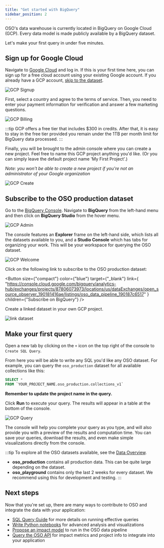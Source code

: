 ```yaml
---
title: "Get started with BigQuery"
sidebar_position: 2
---
```




OSO's data warehouse is currently located in BigQuery on Google Cloud (GCP).
Every data model is made publicly available by a BigQuery dataset.

Let's make your first query in under five minutes.

## Sign up for Google Cloud

Navigate to [Google Cloud](https://cloud.google.com/) and log in.
If this is your first time here, you can sign up for a free cloud account
using your existing Google account.
If you already have a GCP account,
[skip to the dataset](#subscribe-to-the-oso-production-dataset).

![GCP Signup](./gcp_signup.png)

First, select a country and agree to the terms of service.
Then, you need to enter your payment information for verification
and answer a few marketing questions.

![GCP Billing](./gcp_billing.png)

:::tip
GCP offers a free tier that includes $300 in credits. After that, it is easy to stay in the free tier provided you remain under the
1TB per month limit for BigQuery data processed.
:::

Finally, you will be brought to the admin console where you can create a new project.
Feel free to name this GCP project anything you'd like.
(Or you can simply leave the default project name 'My First Project'.)

_Note: you won't be able to create a new project if you're not an administrator of your Google organization_

![GCP Create](./gcp_create.png)

## Subscribe to the OSO production dataset

Go to the [BigQuery Console](https://console.cloud.google.com/bigquery).
Navigate to **BigQuery** from the left-hand menu and
then click on **BigQuery Studio** from the hover menu.

![GCP Admin](./gcp_admin.png)

The console features an **Explorer** frame on the left-hand side,
which lists all the datasets available to you,
and a **Studio Console** which has tabs for organizing your work.
This will be your workspace for querying the OSO dataset.

![GCP Welcome](./gcp_welcome.png)

Click on the following link to subscribe to the OSO production dataset:

<Button
  size={"compact"}
  color={"blue"}
  target={"_blank"}
  link={
    "https://console.cloud.google.com/bigquery/analytics-hub/exchanges/projects/87806073973/locations/us/dataExchanges/open_source_observer_190181416ae/listings/oso_data_pipeline_190187c6517"
  }
  children={"Subscribe on BigQuery"}
/>

Create a linked dataset in your own GCP project.

![link dataset](../integrate/overview/bigquery_subscribe.png)

## Make your first query

Open a new tab by clicking on the `+` icon
on the top right of the console to `Create SQL Query`.

From here you will be able to write any SQL you'd like any OSO dataset.
For example, you can query the `oso_production` dataset for
all available collections like this:

```sql
SELECT *
FROM `YOUR_PROJECT_NAME.oso_production.collections_v1`
```

**Remember to update the project name in the query.**

Click **Run** to execute your query.
The results will appear in a table at the bottom of the console.

![GCP Query](./gcp_query.png)

The console will help you complete your query as you type, and will also provide you with a preview of the results and computation time. You can save your queries, download the results, and even make simple visualizations directly from the console.

:::tip
To explore all the OSO datasets available, see the
[Data Overview](../integrate/overview/index.mdx).

- **oso_production** contains all production data. This can be quite large depending on the dataset.
- **oso_playground** contains only the last 2 weeks for every dataset. We recommend using this for development and testing.
  :::

## Next steps

Now that you're set up, there are many ways to contribute to OSO and integrate the data with your application:

- [SQL Query Guide](../integrate/query-data.mdx) for more details on running effective queries
- [Write Python notebooks](../integrate/python-notebooks.md) for advanced analysis and visualizations
- [Propose an impact model](../contribute-models/data-models.md) to run in the OSO data pipeline
- [Query the OSO API](../integrate/api.md) for impact metrics and project info to integrate into your application
